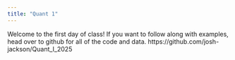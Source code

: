 ```yaml
---
title: "Quant 1"
---
```



Welcome to the first day of class! If you want to follow along with examples, head over to github for all of the code and data. https://github.com/josh-jackson/Quant_I_2025
